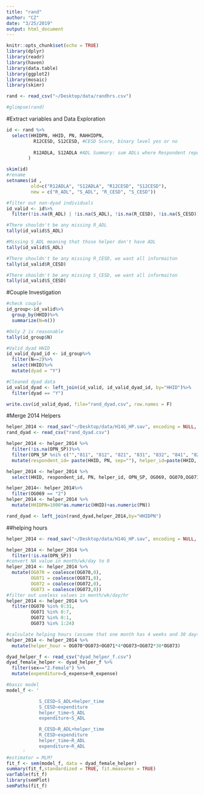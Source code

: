 ```yaml
---
title: "rand"
author: "CZ"
date: "3/25/2019"
output: html_document
---
```


```r
knitr::opts_chunk$set(echo = TRUE)
library(dplyr)
library(readr)
library(haven)
library(data.table)
library(ggplot2)
library(mosaic)
library(skimr)
```

```r
rand <- read_csv("~/Desktop/data/randhrs.csv")

#glimpse(rand)

```


#Extract variables and Data Exploration
```r
id <- rand %>%
  select(HHIDPN, HHID, PN, RAHHIDPN,
          R12CESD, S12CESD, #CESD Score, binary level yes or no
         
          R12ADLA, S12ADLA #ADL Summary: sum ADLs where Respondent reports any difficulty
        )

skim(id)
#rename
setnames(id ,
         old=c("R12ADLA", "S12ADLA", "R12CESD", "S12CESD"),
         new = c("R_ADL", "S_ADL", "R_CESD", "S_CESD"))

#filter out non-dyad individuals
id_valid <- id%>%
  filter(!is.na(R_ADL) | !is.na(S_ADL), !is.na(R_CESD), !is.na(S_CESD))

#There shouldn't be any missing R_ADL
tally(id_valid$S_ADL)

#Missing S_ADL meaning that those helper don't have ADL
tally(id_valid$S_ADL)

#There shouldn't be any missing R_CESD, we want all informaiton
tally(id_valid$R_CESD)

#There shouldn't be any missing S_CESD, we want all informaiton
tally(id_valid$S_CESD)

```

#Couple Investigation
```r
#check couple
id_group<-id_valid%>%
  group_by(HHID)%>%
  summarize(N=n())

#Only 2 is reasonable
tally(id_group$N)

#Valid dyad HHID 
id_valid_dyad_id <- id_group%>%
  filter(N==2)%>%
  select(HHID)%>%
  mutate(dyad = "Y")

#Cleaned dyad data
id_valid_dyad <- left_join(id_valid, id_valid_dyad_id, by="HHID")%>%
  filter(dyad == "Y")

write.csv(id_valid_dyad, file="rand_dyad.csv", row.names = F)
```

#Merge 2014 Helpers 
```r
helper_2014 <- read_sav("~/Desktop/data/H14G_HP.sav", encoding = NULL, user_na = FALSE)
rand_dyad <- read_csv("rand_dyad.csv")
```


```r
helper_2014 <- helper_2014 %>%
  filter(!is.na(OPN_SP))%>%
  filter(OPN_SP %ni% c("","811", "812", "821", "831", "832", "841", "822"))%>%
  mutate(respondent_id= paste(HHID, PN, sep=""), helper_id=paste(HHID, OPN_SP, sep=""))
```

```r
helper_2014 <- helper_2014 %>%
  select(HHID, respondent_id, PN, helper_id, OPN_SP, OG069, OG070,OG071,OG072,OG073)

helper_2014<- helper_2014%>%
  filter(OG069 == "2")
helper_2014 <- helper_2014 %>%
  mutate(HHIDPN=1000*as.numeric(HHID)+as.numeric(PN))

rand_dyad <- left_join(rand_dyad,helper_2014,by="HHIDPN")
```

##helping hours 
```r
helper_2014 <- read_sav("~/Desktop/data/H14G_HP.sav", encoding = NULL, user_na = FALSE)

```

```r
helper_2014 <- helper_2014 %>%
  filter(!is.na(OPN_SP))
#convert NA value in month/wk/day to 0 
helper_2014 <- helper_2014 %>%
  mutate(OG070 = coalesce(OG070,0),
         OG071 = coalesce(OG071,0),
         OG072 = coalesce(OG072,0),
         OG073 = coalesce(OG073,0))
#filter out useless values in month/wk/day/hr
helper_2014 <- helper_2014 %>%
  filter(OG070 %in% 0:31,
         OG071 %in% 0:7,
         OG072 %in% 0:1,
         OG073 %in% 1:24)

#calculate helping hours (assume that one month has 4 weeks and 30 days)
helper_2014 <- helper_2014 %>%
  mutate(helper_hour = OG070*OG073+OG071*4*OG073+OG072*30*OG073)

```


```r
dyad_helper_f <- read_csv("dyad_helper_f.csv")
dyad_female_helper <- dyad_helper_f %>%
  filter(sex=="2.Female") %>%
  mutate(expenditure=S_expense+R_expense)

#basic model
model_f <- '

            S_CESD~S_ADL+helper_time
            S_CESD~expenditure
            helper_time~S_ADL
            expenditure~S_ADL

            R_CESD~R_ADL+helper_time
            R_CESD~expenditure
            helper_time~R_ADL
            expenditure~R_ADL    
      '
#estimator = MLM?
fit_f <- sem(model_f, data = dyad_female_helper)
summary(fit_f,standardized = TRUE, fit.measures = TRUE)
varTable(fit_f)
library(semPlot)
semPaths(fit_f)
```


